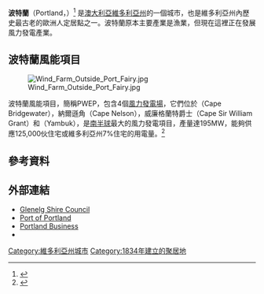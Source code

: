 {{Infobox Australian place | type = city
| name     = 波特蘭
| state    = vic
| image    = PortlandBentinckStreet.JPG 
| caption  = Bentinck Street, looking north
| lga      = Shire of Glenelg
| use_lga_map =
| postcode = 3305
| pop      = 9,601 
| pop_year = 2011年
| pop_footnotes = <ref>{{cite web|title=2011 Census QuickStats: Portland (Vic.)|url=http://www.censusdata.abs.gov.au/census_services/getproduct/census/2011/quickstat/SSC21107?opendocument&navpos=220|publisher=Australia Bureau of Statistics|accessdate=11 May 2013|archive-date=2015-09-24|archive-url=https://web.archive.org/web/20150924045637/http://www.censusdata.abs.gov.au/census_services/getproduct/census/2011/quickstat/SSC21107?opendocument&navpos=220|dead-url=no}}</ref> 
| est      = 1834年
| coordinates={{Coord|38|20|S|141|36|E|region:AU_type:city|display=inline,title}}
| latd  =38 |latm =20 |lats  =0
| longd =141 |longm =36 |longs =0
| stategov = 
| fedgov   = 
| dist1    = 362
| dir1     = W
| location1= [[墨爾本|墨爾本]]
| dist2    = 97
| dir2     = W
| location2= [[瓦南布爾|瓦南布爾]]
| mintemp  = 9.7
| maxtemp  = 17.8
| rainfall = 829.1
}}
'''波特蘭'''（Portland，{{IPAc-en|ˈ|p|ɔr|t|l|ə|n|d}}）<ref>{{cite book |editor-last=Butler |editor-first=S. |title=[[Macquarie_Dictionary|Macquarie Dictionary]] |edition=5th |contribution=Portland |contribution-url=http://www.macquariedictionary.com.au |year=2009 |publisher=Macquarie Dictionary Publishers Pty Ltd |location=Sydney |isbn=978-18-7642-966-9 |access-date=2022-01-08 |archive-date=2019-07-21 |archive-url=https://web.archive.org/web/20190721141547/https://www.macquariedictionary.com.au/ |dead-url=no }}</ref> 是[[澳大利亞|澳大利亞]][[維多利亞州|維多利亞州]]的一個城市，也是維多利亞州內歷史最古老的歐洲人定居點之一。波特蘭原本主要產業是漁業，但現在這裡正在發展風力發電產業。

== 波特蘭風能項目 ==
[[File:Wind_Farm_Outside_Port_Fairy.jpg|thumb]]

波特蘭風能項目，簡稱PWEP，包含4個[[風力發電廠|風力發電場]]，它們位於{{le|布里奇沃特角|Cape Bridgewater}}（Cape Bridgewater），納爾遜角（Cape Nelson），威廉格蘭特爵士（Cape Sir William Grant）和{{le|揚布克|Yambuk}}（Yambuk），是[[南半球|南半球]]最大的風力發電項目，產量達195MW，能夠供應125,000伙住宅或維多利亞州7%住宅的用電量。<ref name="wind2">{{Cite web|url=http://www.freehills.com.au/publications/publications_1573.asp#portland|title=Portland Wind Energy Project to commence|accessdate=31 August 2007|publisher=Freehills.com|year=2004|author=Freehills.com|archive-date=2012-02-05|archive-url=https://web.archive.org/web/20120205104623/http://www.freehills.com.au/publications/publications_1573.asp#portland|dead-url=no}}</ref>

== 參考資料 ==
{{Reflist}}

== 外部連結 ==
{{commons category-inline}}
*[http://www.glenelg.vic.gov.au/ Glenelg Shire Council] {{Wayback|url=http://www.glenelg.vic.gov.au/ |date=20130606081859 }}
*[https://web.archive.org/web/20050824171523/http://www.portofportland.com.au/ Port of Portland]
*[https://web.archive.org/web/20140226103212/http://portlandbusiness.com.au/ Portland Business]
*{{Cite EB1911|wstitle=Portland (Victoria) |short=x}}

[[Category:維多利亞州城市|Category:維多利亞州城市]]
[[Category:1834年建立的聚居地|Category:1834年建立的聚居地]]